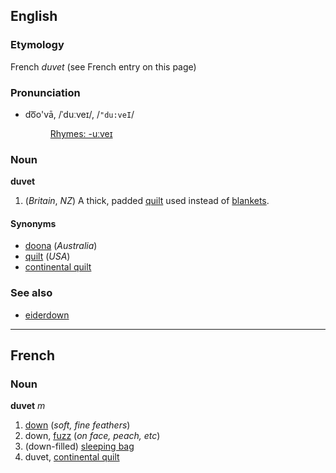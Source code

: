 ==English==
===Etymology===
French ''duvet'' (see French entry on this page)

===Pronunciation===
*do͞o'vā, /ˈduːveɪ/, /<tt>"du:veI</tt>/
*:[[Rhymes:English:-uːveɪ|Rhymes: -uːveɪ]]

===Noun===
'''duvet'''

# (''Britain'', ''NZ'') A thick, padded [[quilt]] used instead of [[blanket]]s.

====Synonyms====
*[[doona]] (''Australia'')<!-- recapitalise if it's still a trademark maybe -->
*[[quilt]] (''USA'')
*[[continental quilt]]

===See also===
*[[eiderdown]]<!-- not a synonym: an eiderdown is used with blankets; a duvet is not -->

----
==French==
===Noun===
'''duvet''' ''m''

#[[down]] (''soft, fine feathers'')
#down, [[fuzz]] (''on face, peach, etc'')
#(down-filled) [[sleeping bag]]
#duvet, [[continental quilt]]